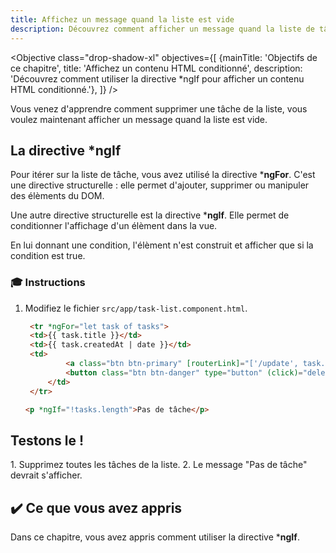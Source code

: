 ```yaml
---
title: Affichez un message quand la liste est vide
description: Découvrez comment afficher un message quand la liste de tâche est vide dans une application Angular.
---
```



<Objective class="drop-shadow-xl" objectives={[
{mainTitle: 'Objectifs de ce chapitre', title: 'Affichez un contenu HTML conditionné', description: 'Découvrez comment utiliser la directive *ngIf pour afficher un contenu HTML conditionné.'},
]} />

Vous venez d'apprendre comment supprimer une tâche de la liste, vous voulez maintenant afficher un message quand la liste est vide.


## La directive *ngIf

Pour itérer sur la liste de tâche, vous avez utilisé la directive ***ngFor**.
C'est une directive structurelle : elle permet d'ajouter, supprimer ou manipuler des élèments du DOM.

Une autre directive structurelle est la directive ***ngIf**.
Elle permet de conditionner l'affichage d'un élèment dans la vue.

En lui donnant une condition, l'élèment n'est construit et afficher que si la condition est true.

### 🎓 Instructions

<Steps>

1. Modifiez le fichier `src/app/task-list.component.html`.

   ```html ins={"1. Ajoutez un message quand la liste est vide": 9-10}
    <tr *ngFor="let task of tasks">
    <td>{{ task.title }}</td>
    <td>{{ task.createdAt | date }}</td>
    <td>
            <a class="btn btn-primary" [routerLink]="['/update', task.id]">Mettre à jour</a>
            <button class="btn btn-danger" type="button" (click)="deleteTask(task.id)">Supprimer</button>
        </td>
    </tr>

   <p *ngIf="!tasks.length">Pas de tâche</p>
   ```

</Steps>

## Testons le !

<Steps>
1. Supprimez toutes les tâches de la liste.
2. Le message "Pas de tâche" devrait s'afficher.

</Steps>

## ✔️ Ce que vous avez appris

Dans ce chapitre, vous avez appris comment utiliser la directive ***ngIf**.
